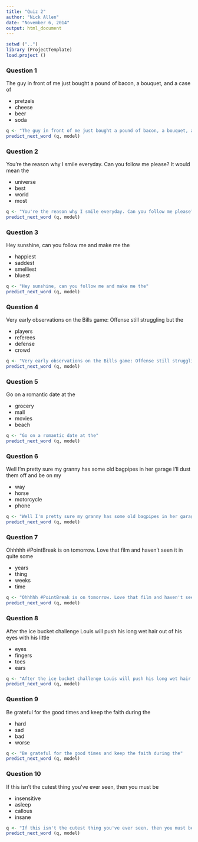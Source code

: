 ```yaml
---
title: "Quiz 2"
author: "Nick Allen"
date: "November 6, 2014"
output: html_document
---
```


```r
setwd ("..")
library (ProjectTemplate)
load.project ()
```


### Question 1

The guy in front of me just bought a pound of bacon, a bouquet, and a case of

* pretzels
* cheese
* beer
* soda

```r
q <- "The guy in front of me just bought a pound of bacon, a bouquet, and a case of"
predict_next_word (q, model)
```


### Question 2

You're the reason why I smile everyday. Can you follow me please? It would mean the

* universe
* best
* world
* most

```r
q <- "You're the reason why I smile everyday. Can you follow me please? It would mean the"
predict_next_word (q, model)
```

### Question 3

Hey sunshine, can you follow me and make me the

* happiest
* saddest
* smelliest
* bluest

```r
q <- "Hey sunshine, can you follow me and make me the"
predict_next_word (q, model)
```

### Question 4

Very early observations on the Bills game: Offense still struggling but the

* players
* referees
* defense
* crowd

```r
q <- "Very early observations on the Bills game: Offense still struggling but the"
predict_next_word (q, model)
```

### Question 5

Go on a romantic date at the

* grocery
* mall
* movies
* beach

```r
q <- "Go on a romantic date at the"
predict_next_word (q, model)
```

### Question 6

Well I'm pretty sure my granny has some old bagpipes in her garage I'll dust them off and be on my

* way
* horse
* motorcycle
* phone

```r
q <- "Well I'm pretty sure my granny has some old bagpipes in her garage I'll dust them off and be on my"
predict_next_word (q, model)
```

### Question 7

Ohhhhh #PointBreak is on tomorrow. Love that film and haven't seen it in quite some

* years
* thing
* weeks
* time

```r
q <- "Ohhhhh #PointBreak is on tomorrow. Love that film and haven't seen it in quite some"
predict_next_word (q, model)
```

### Question 8

After the ice bucket challenge Louis will push his long wet hair out of his eyes with his little

* eyes
* fingers
* toes
* ears

```r
q <- "After the ice bucket challenge Louis will push his long wet hair out of his eyes with his little"
predict_next_word (q, model)
```

### Question 9

Be grateful for the good times and keep the faith during the

* hard
* sad
* bad
* worse

```r
q <- "Be grateful for the good times and keep the faith during the"
predict_next_word (q, model)
```

### Question 10

If this isn't the cutest thing you've ever seen, then you must be

* insensitive
* asleep
* callous
* insane

```r
q <- "If this isn't the cutest thing you've ever seen, then you must be"
predict_next_word (q, model)
```


